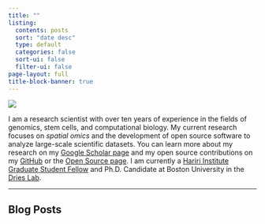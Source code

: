 ```yaml
---
title: ""
listing:
  contents: posts
  sort: "date desc"
  type: default
  categories: false
  sort-ui: false
  filter-ui: false
page-layout: full
title-block-banner: true
---
```


::: {.profile-header layout="[21,79]"}
![](portrait.jpg){.profile-pic}

I am a research scientist with over ten years of experience in the fields of genomics, stem cells, and computational biology. My current research focuses on *spatial omics* and the development of open source software to analyze large-scale scientific datasets. You can learn more about my research on my [Google Scholar page](https://scholar.google.com/citations?user=K900TXsAAAAJ&hl=en) and my open source contributions on my [GitHub](https://github.com/Ed2uiz) or the [Open Source page](oss/opensource.qmd). I am currently a [Hariri Institute Graduate Student Fellow](https://www.bu.edu/hic/profile/edward-ruiz/) and Ph.D. Candidate at Boston University in the [Dries Lab](https://www.drieslab.com/).
:::

------------------------------------------------------------------------

## Blog Posts

::: {#blog-listings}
:::